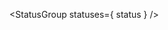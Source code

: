 
<StatusGroup statuses={ status } />

<Title />

<Description />

<Primary />
<ArgsTable story={PRIMARY_STORY} />
<Stories />

## Twig

### Usage

Call a list group with the following Twig include:

`{% include '@miz/components/list-group/list-group.twig' with List %}`

Don't forget the `list` object.

```
{
    "list": {
      "items": [
        {
          "content":  "This is item 1"
        },
        {
          "content":  "This is item 2"
        }
      ]
    }
}
```
### Options

#### List

Add these key/value pairs to your `List` object to add more options.

| Key     | Type   | Value                       |
|---------|--------|-----------------------------|
| `class` | string | Include extra class values. |

`list-group-flush`

#### Items

| Key     | Type   | Value                       |
|---------|--------|-----------------------------|
| `class` | string | Include extra class values. |

`active`

`disabled`